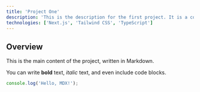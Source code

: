```yaml
---
title: 'Project One'
description: 'This is the description for the first project. It is a cool project.'
technologies: ['Next.js', 'Tailwind CSS', 'TypeScript']
---
```


## Overview

This is the main content of the project, written in Markdown.

You can write **bold** text, *italic* text, and even include code blocks.

```javascript
console.log('Hello, MDX!');
```